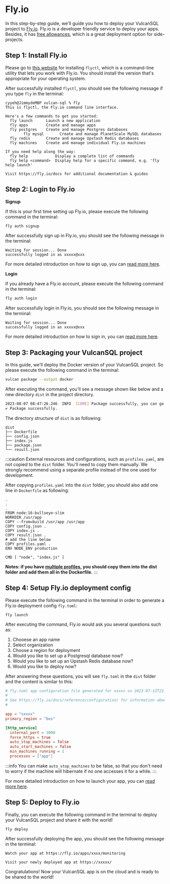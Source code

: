# Fly.io

In this step-by-step guide, we'll guide you how to deploy your VulcanSQL project to [Fly.io](https://fly.io/). 
Fly.io is a developer friendly service to deploy your apps. Besides, it has [free allowances](https://fly.io/docs/about/pricing/#em-free-allowances-em), 
which is a great deployment option for side-projects.

## Step 1: Install Fly.io

Please go to [this website](https://fly.io/docs/hands-on/install-flyctl/) for installing `flyctl`, which is a command-line utility that lets you work with Fly.io. 
You should install the version that's appropriate for your operating system.

After successfully installed `flyctl`, you should see the following message if you type `fly` in the terminal:

```
cyyeh@JimmydeMBP vulcan-sql % fly
This is flyctl, the Fly.io command line interface.

Here's a few commands to get you started:
  fly launch      Launch a new application
  fly apps        Create and manage apps
  fly postgres    Create and manage Postgres databases
        fly mysql       Create and manage PlanetScale MySQL databases
  fly redis       Create and manage Upstash Redis databases
  fly machines    Create and manage individual Fly.io machines

If you need help along the way:
  fly help            Display a complete list of commands
  fly help <command>  Display help for a specific command, e.g. 'fly help launch'

Visit https://fly.io/docs for additional documentation & guides
```

## Step 2: Login to Fly.io

**Signup**

If this is your first time setting up Fly.io, please execute the following command in the terminal:

```bash
fly auth signup
```

After successfully sign up in Fly.io, you should see the following message in the terminal:

```
Waiting for session... Done
successfully logged in as xxxxx@xxx
```

For more detailed introduction on how to sign up, you can [read more here](https://fly.io/docs/hands-on/sign-up/).

**Login**

If you already have a Fly.io account, please execute the following command in the terminal:

```bash
fly auth login
```

After successfully login in Fly.io, you should see the following message in the terminal:

```
Waiting for session... Done
successfully logged in as xxxxx@xxx
```

For more detailed introduction on how to sign in, you can [read more here](https://fly.io/docs/hands-on/sign-in/).

## Step 3: Packaging your VulcanSQL project

In this guide, we'll deploy the Docker version of your VulcanSQL project. So please execute the following command in the terminal:

```bash
vulcan package --output docker
```

After executing the command, you'll see a message shown like below and a new directory `dist` in the project directory.

```bash
2023-08-07 08:47:26.246  INFO  [CORE] Package successfully, you can go to "dist" folder and run "docker build ." to build the image. 
✔ Package successfully.
```

The directory structure of `dist` is as following:

```
dist
├── Dockerfile
├── config.json
├── index.js
├── package.json
└── result.json
```

:::caution
External resources and configurations, such as `profiles.yaml`, are not copied to the `dist` folder. 
You'll need to copy them manually. We strongly recommend using a separate profile instead of the one used for development.

After copying `profiles.yaml` into the `dist` folder, you should also add one line in `Dockerfile` as following:

```shell
.
.
.
FROM node:16-bullseye-slim
WORKDIR /usr/app
COPY --from=build /usr/app /usr/app
COPY config.json .
COPY index.js .
COPY result.json .
# add the line below
COPY profiles.yaml .
ENV NODE_ENV production

CMD [ "node", "index.js" ]
```

**Notes: if you have [multiple profiles](../references/data-source-profile#define-profile-in-independent-yaml-files), you should copy them into the dist folder and add them all in the Dockerfile.**
:::

## Step 4: Setup Fly.io deployment config

Please execute the following command in the terminal in order to generate a Fly.io deployment config `fly.toml`:

```shell
fly launch
```

After executing the command, Fly.io would ask you several questions such as:
1. Chooese an app name
2. Select organization
3. Choose a region for deployment
4. Would you like to set up a Postgresql database now?
5. Would you like to set up an Upstash Redis database now?
6. Would you like to deploy now?

After answering these questions, you will see `fly.toml` in the `dist` folder and the content is similar to this:

```toml
# fly.toml app configuration file generated for xxxxx on 2023-07-13T22:40:54+08:00
#
# See https://fly.io/docs/reference/configuration/ for information about how to use this file.
#

app = "xxxxx"
primary_region = "bos"

[http_service]
  internal_port = 3000
  force_https = true
  auto_stop_machines = false
  auto_start_machines = false
  min_machines_running = 1
  processes = ["app"]
```

:::info
You can make `auto_stop_machines` to be false, so that you don't need to worry if the machine will hibernate if no one accesses it for a while.
:::

For more detailed introduction on how to launch your app, you can [read more here](https://fly.io/docs/hands-on/launch-app/).

## Step 5: Deploy to Fly.io

Finally, you can execute the following command in the terminal to deploy your VulcanSQL project and share it with the world!

```shell
fly deploy
```

After successfully deploying the app, you should see the following message in the terminal:

```shell
Watch your app at https://fly.io/apps/xxxx/monitoring

Visit your newly deployed app at https://xxxxx/
```

Congratulations! Now your VulcanSQL app is on the cloud and is ready to be shared to the world!